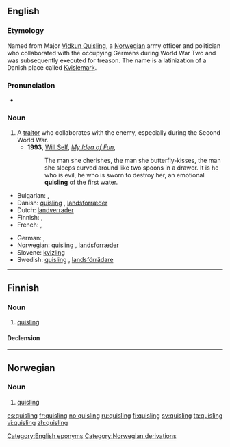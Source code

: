 {{also|Quisling}}
==English==

===Etymology===
Named from Major [[w:Vidkun Quisling|Vidkun Quisling]], a [[Norwegian]] army officer and politician who collaborated with the occupying Germans during World War Two and was subsequently executed for treason. The name is a latinization of a Danish place called [[Kvislemark]].

===Pronunciation===
* {{IPA|/ˈkwɪzlɪŋ/}}

===Noun===
{{en-noun}}

# A [[traitor]] who collaborates with the enemy, especially during the Second World War.
#* '''1993''', [[w:Will Self|Will Self]], ''[[w:My Idea of Fun|My Idea of Fun]]'',
#*: The man she cherishes, the man she butterfly-kisses, the man she sleeps curved around like two spoons in a drawer.  It is he who is evil, he who is sworn to destroy her, an emotional '''quisling''' of the first water.

{{trans-top|traitor}}
* Bulgarian: {{t+|bg|предател|m|sc=Cyrl}}, {{t+|bg|изменник|m|sc=Cyrl}}
* Danish: [[#Danish|quisling]] {{c}}, [[landsforræder]] {{c}}
* Dutch: [[landverrader]]
* Finnish: {{t+|fi|quisling}}, {{t-|fi|maanpetturi}}
* French: {{t+|fr|quisling}}, {{t+|fr|collabo}}
{{trans-mid}}
* German: {{t-|de|Kollaborateur|m}}, {{t+|de|Verräter|m}}
* Norwegian: [[#Norwegian|quisling]] {{m}}, [[landsforræder]] {{m}}
* Slovene: [[kvizling]] {{m}}
* Swedish: [[#Swedish|quisling]] {{c}}, [[landsförrädare]] {{c}}
{{trans-bottom}}

[[Category:English eponyms]]
[[Category:Norwegian derivations]]

----

==Finnish==

===Noun===
{{infl|fi|noun}}

# [[#English|quisling]]

====Declension====
{{fi-decl-risti|quisling|||ä}}

----

==Norwegian==

===Noun===
{{infl|no|noun}}

# [[#English|quisling]]

[[es:quisling]]
[[fr:quisling]]
[[no:quisling]]
[[ru:quisling]]
[[fi:quisling]]
[[sv:quisling]]
[[ta:quisling]]
[[vi:quisling]]
[[zh:quisling]]